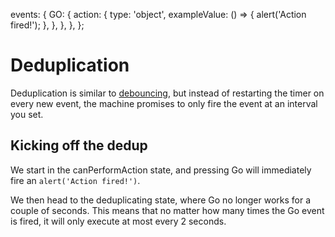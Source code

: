   events: {
    GO: {
      action: {
        type: 'object',
        exampleValue: () => {
          alert('Action fired!');
        },
      },
    },
  },
};

# Deduplication

Deduplication is similar to [debouncing](/machines/debounce), but instead of restarting the timer on every new event, the machine promises to only fire the event at an interval you set.

## Kicking off the dedup

We start in the <State>canPerformAction</State> state, and pressing <Event>Go</Event> will immediately fire an `alert('Action fired!')`.

We then head to the <State>deduplicating</State> state, where <Event>Go</Event> no longer works for a couple of seconds. This means that no matter how many times the <Event>Go</Event> event is fired, it will only execute at most every 2 seconds.
